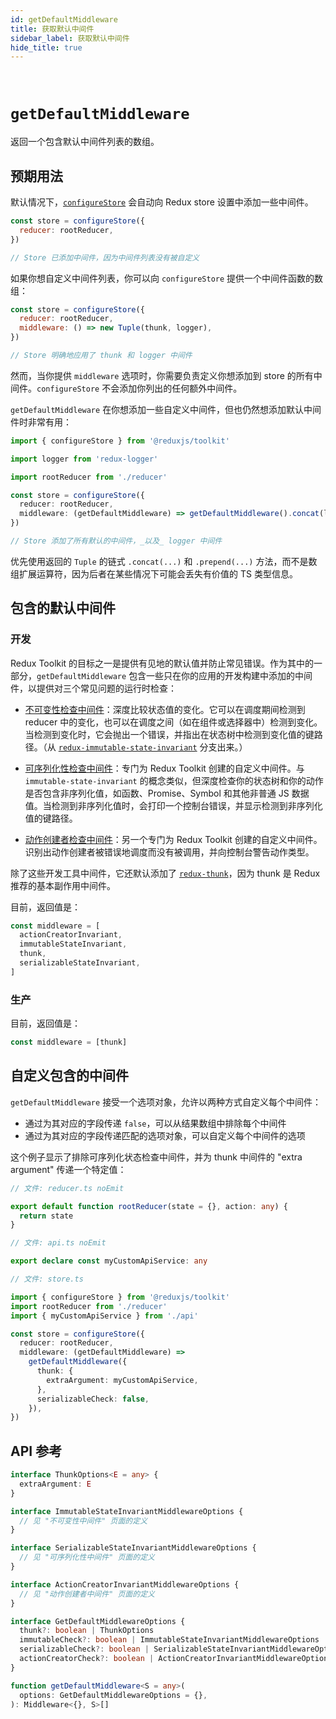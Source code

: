 ```yaml
---
id: getDefaultMiddleware
title: 获取默认中间件
sidebar_label: 获取默认中间件
hide_title: true
---
```


&nbsp;

# `getDefaultMiddleware`

返回一个包含默认中间件列表的数组。

## 预期用法

默认情况下，[`configureStore`](./configureStore.mdx) 会自动向 Redux store 设置中添加一些中间件。

```js
const store = configureStore({
  reducer: rootReducer,
})

// Store 已添加中间件，因为中间件列表没有被自定义
```

如果你想自定义中间件列表，你可以向 `configureStore` 提供一个中间件函数的数组：

```js
const store = configureStore({
  reducer: rootReducer,
  middleware: () => new Tuple(thunk, logger),
})

// Store 明确地应用了 thunk 和 logger 中间件
```

然而，当你提供 `middleware` 选项时，你需要负责定义你想添加到 store 的所有中间件。`configureStore` 不会添加你列出的任何额外中间件。

`getDefaultMiddleware` 在你想添加一些自定义中间件，但也仍然想添加默认中间件时非常有用：

```ts no-transpile
import { configureStore } from '@reduxjs/toolkit'

import logger from 'redux-logger'

import rootReducer from './reducer'

const store = configureStore({
  reducer: rootReducer,
  middleware: (getDefaultMiddleware) => getDefaultMiddleware().concat(logger),
})

// Store 添加了所有默认的中间件，_以及_ logger 中间件
```

优先使用返回的 `Tuple` 的链式 `.concat(...)` 和 `.prepend(...)` 方法，而不是数组扩展运算符，因为后者在某些情况下可能会丢失有价值的 TS 类型信息。

## 包含的默认中间件

### 开发

Redux Toolkit 的目标之一是提供有见地的默认值并防止常见错误。作为其中的一部分，`getDefaultMiddleware` 包含一些只在你的应用的开发构建中添加的中间件，以提供对三个常见问题的运行时检查：

- [不可变性检查中间件](./immutabilityMiddleware.mdx)：深度比较状态值的变化。它可以在调度期间检测到 reducer 中的变化，也可以在调度之间（如在组件或选择器中）检测到变化。当检测到变化时，它会抛出一个错误，并指出在状态树中检测到变化值的键路径。（从 [`redux-immutable-state-invariant`](https://github.com/leoasis/redux-immutable-state-invariant) 分支出来。）

- [可序列化性检查中间件](./serializabilityMiddleware.mdx)：专门为 Redux Toolkit 创建的自定义中间件。与 `immutable-state-invariant` 的概念类似，但深度检查你的状态树和你的动作是否包含非序列化值，如函数、Promise、Symbol 和其他非普通 JS 数据值。当检测到非序列化值时，会打印一个控制台错误，并显示检测到非序列化值的键路径。

- [动作创建者检查中间件](./actionCreatorMiddleware.mdx)：另一个专门为 Redux Toolkit 创建的自定义中间件。识别出动作创建者被错误地调度而没有被调用，并向控制台警告动作类型。

除了这些开发工具中间件，它还默认添加了 [`redux-thunk`](https://github.com/reduxjs/redux-thunk)，因为 thunk 是 Redux 推荐的基本副作用中间件。

目前，返回值是：

```js
const middleware = [
  actionCreatorInvariant,
  immutableStateInvariant,
  thunk,
  serializableStateInvariant,
]
```

### 生产

目前，返回值是：

```js
const middleware = [thunk]
```

## 自定义包含的中间件

`getDefaultMiddleware` 接受一个选项对象，允许以两种方式自定义每个中间件：

- 通过为其对应的字段传递 `false`，可以从结果数组中排除每个中间件
- 通过为其对应的字段传递匹配的选项对象，可以自定义每个中间件的选项

这个例子显示了排除可序列化状态检查中间件，并为 thunk 中间件的 "extra argument" 传递一个特定值：

```ts
// 文件: reducer.ts noEmit

export default function rootReducer(state = {}, action: any) {
  return state
}

// 文件: api.ts noEmit

export declare const myCustomApiService: any

// 文件: store.ts

import { configureStore } from '@reduxjs/toolkit'
import rootReducer from './reducer'
import { myCustomApiService } from './api'

const store = configureStore({
  reducer: rootReducer,
  middleware: (getDefaultMiddleware) =>
    getDefaultMiddleware({
      thunk: {
        extraArgument: myCustomApiService,
      },
      serializableCheck: false,
    }),
})
```

## API 参考

```ts no-transpile
interface ThunkOptions<E = any> {
  extraArgument: E
}

interface ImmutableStateInvariantMiddlewareOptions {
  // 见 "不可变性中间件" 页面的定义
}

interface SerializableStateInvariantMiddlewareOptions {
  // 见 "可序列化性中间件" 页面的定义
}

interface ActionCreatorInvariantMiddlewareOptions {
  // 见 "动作创建者中间件" 页面的定义
}

interface GetDefaultMiddlewareOptions {
  thunk?: boolean | ThunkOptions
  immutableCheck?: boolean | ImmutableStateInvariantMiddlewareOptions
  serializableCheck?: boolean | SerializableStateInvariantMiddlewareOptions
  actionCreatorCheck?: boolean | ActionCreatorInvariantMiddlewareOptions
}

function getDefaultMiddleware<S = any>(
  options: GetDefaultMiddlewareOptions = {},
): Middleware<{}, S>[]
```

